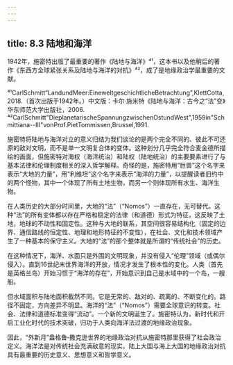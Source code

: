 ```yaml
---
---
---
```

title: 8.3 陆地和海洋
---



1942年，施密特出版了最重要的著作《陆地与海洋》⁴¹，这本书以及他稍后的著作《东西方全球紧张关系及陆地与海洋的对抗》⁴²，成了是地缘政治学最重要的文献。


⁴¹CarlSchmitt“LandundMeer:EineweltgeschichtlicheBetrachtung”,KlettCotta,2018.（首次出版于1942年。）中文版：卡尔·施米特《陆地与海洋：古今之“法”变》华东师范大学出版社，2006.
⁴²CarlSchmitt"DieplanetarischeSpannungzwischenOstundWest",1959in"Schmittiana--III"vonProf.PietTommissen,Brussel,1991.


施密特将陆地与海洋对立的意义归结为我们谈论的是两个完全不同的、彼此不可还原的敌对文明，而不是单一文明复合体的变体。这种划分几乎完全符合麦金德所描绘的画面，但施密特对海权（海洋统治）和陆权（陆地统治）的主要要素进行了与基本法律和伦理制度相关的深入哲学解释。奇怪的是，施密特用“巨兽”这个名字来表示“大地的力量”，用“利维坦”这个名字来表示“海洋的力量”，以提醒读者旧约中的两个怪物，其中一个体现了所有土地生物，而另一个则体现所有水生、海洋生物。

在人类历史的大部分时间里，大地的“法”（“Nomos”）一直存在，无可替代。这种“法”的所有变体都以存在严格和稳定的法律（和道德）形式为特征，这反映了土地，地球的不动性和固定性。这种与大地的联系，其空间很容易结构化（固定的边界、通信路线的恒定性、地理和地形特征的不变性），在社会、文化和技术领域产生了一种基本的保守主义。大地的“法”的那个整体就是所谓的“传统社会”的历史。

在这种情况下，海洋、水面只是外围的文明现象，并没有侵入“伦理”领域（或偶尔侵入）。直到16世纪末世界海洋的开放，情况才发生了根本性的变化。人类（首先是英格兰岛）开始习惯于“海洋的存在”，开始意识到自己是水域中的一个岛，一艘船。

但水域面积与陆地面积截然不同。它是无常的、敌对的、疏离的、不断变化的。路径不固定，方向差异不明显。海洋的“法”（“Nomos”）需要全球意识的转变。社会、法律和道德标准变得“流动”。一个新的文明诞生了。施密特认为，新时代和开启工业化时代的技术突破，归功于人类向海洋法过渡的地缘政治现象。

因此，“外新月”盎格鲁‑撒克逊世界的地缘政治对抗从施密特那里获得了社会政治定义。海洋法是对传统社会充满敌意的现实。陆上大国与海上大国的地缘政治对抗具有最重要的历史意义、思想意义和哲学意义。